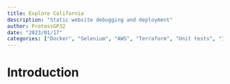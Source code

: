 ```yaml
---
title: Explore California
description: "Static website debugging and deployment"
author: ProtossGP32
date: "2023/01/17"
categories: ["Docker", "Selenium", "AWS", "Terraform", "Unit tests", "Integration tests"]
---
```

# Introduction